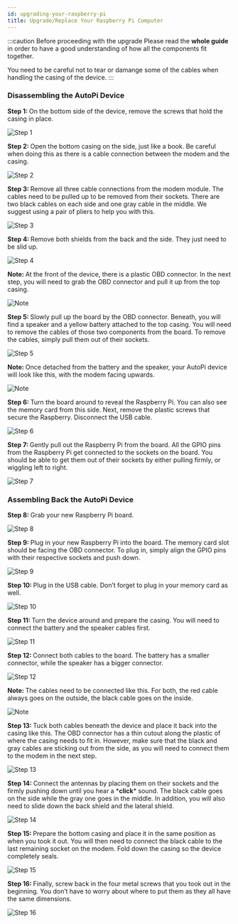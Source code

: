 ```yaml
---
id: upgrading-your-raspberry-pi
title: Upgrade/Replace Your Raspberry Pi Computer
---
```



:::caution Before proceeding with the upgrade
Please read the **whole guide** in order to have a good understanding of how all the components fit together.

You need to be careful not to tear or damange some of the cables when handling the casing of the device.
:::

### Disassembling the AutoPi Device

<SideBySide>
	<p>
		<strong>Step 1: </strong>On the bottom side of the device,
		remove the screws that hold the casing in
		place.
	</p>
	<img alt="Step 1" src={require('@site/static/img/getting_started/developer_guides/upgrading_your_raspberry_pi/v1.jpg').default}/>
</SideBySide>
<br/>

<SideBySide>
	<p>
		<strong>Step 2: </strong>Open the bottom casing on the
		side, just like a book. Be careful when
		doing this as there is a cable connection
		between the modem and the casing.
	</p>
	<img alt="Step 2" src={require('@site/static/img/getting_started/developer_guides/upgrading_your_raspberry_pi/v2.jpg').default}/>
</SideBySide>
<br/>

<SideBySide>
	<p>
		<strong>Step 3: </strong>Remove all three cable
		connections from the modem module. The
		cables need to be pulled up to be removed
		from their sockets. There are two black
		cables on each side and one gray cable in
		the middle. We suggest using a pair of
		pliers to help you with this.
	</p>
	<img alt="Step 3" src={require('@site/static/img/getting_started/developer_guides/upgrading_your_raspberry_pi/v3.jpg').default}/>
</SideBySide>
<br/>

<SideBySide>
	<p>
		<strong>Step 4: </strong>
		Remove both shields from the
		back and the side. They just need to be
		slid up.
	</p>
	<img alt="Step 4" src={require('@site/static/img/getting_started/developer_guides/upgrading_your_raspberry_pi/v4.jpg').default}/>
</SideBySide>
<br/>

<SideBySide>
	<p>
		<strong>Note: </strong>
		At the front of the device, there is a plastic
		OBD connector. In the next step, you will
		need to grab the OBD connector and pull
		it up from the top casing.
	</p>
	<img alt="Note" src={require('@site/static/img/getting_started/developer_guides/upgrading_your_raspberry_pi/v4-1.jpg').default}/>
</SideBySide>
<br/>

<SideBySide>
	<p>
		<strong>Step 5: </strong>
		Slowly pull up the board by the
		OBD connector. Beneath, you will find a
		speaker and a yellow battery attached to
		the top casing. You will need to remove
		the cables of those two components from
		the board. To remove the cables, simply
		pull them out of their sockets.
	</p>
	<img alt="Step 5" src={require('@site/static/img/getting_started/developer_guides/upgrading_your_raspberry_pi/v5.jpg').default}/>
</SideBySide>
<br/>

<SideBySide>
	<p>
		<strong>Note: </strong>
		Once detached from the battery and the
		speaker, your AutoPi device will look like
		this, with the modem facing upwards.
	</p>
	<img alt="Note" src={require('@site/static/img/getting_started/developer_guides/upgrading_your_raspberry_pi/v5-1.jpg').default}/>
</SideBySide>
<br/>

<SideBySide>
	<p>
		<strong>Step 6: </strong>
		Turn the board around to reveal
		the Raspberry Pi. You can also see the
		memory card from this side. Next, remove
		the plastic screws that secure the
		Raspberry. Disconnect the USB
		cable.
	</p>
	<img alt="Step 6" src={require('@site/static/img/getting_started/developer_guides/upgrading_your_raspberry_pi/v6.jpg').default}/>
</SideBySide>
<br/>

<SideBySide>
	<p>
		<strong>Step 7: </strong>
		Gently pull out the Raspberry Pi
		from the board. All the GPIO pins from
		the Raspberry Pi get connected to the
		sockets on the board. You should be able
		to get them out of their sockets by either
		pulling firmly, or wiggling left to right.
	</p>
	<img alt="Step 7" src={require('@site/static/img/getting_started/developer_guides/upgrading_your_raspberry_pi/v7.jpg').default}/>
</SideBySide>

### Assembling Back the AutoPi Device

<SideBySide>
	<p>
		<strong>Step 8: </strong>
		Grab your new Raspberry Pi board.
	</p>
	<img alt="Step 8" src={require('@site/static/img/getting_started/developer_guides/upgrading_your_raspberry_pi/v8.jpg').default}/>
</SideBySide>
<br/>

<SideBySide>
	<p>
		<strong>Step 9: </strong>
		Plug in your new Raspberry Pi
		into the board. The memory card slot
		should be facing the OBD connector. To
		plug in, simply align the GPIO pins with
		their respective sockets and push down.
	</p>
	<img alt="Step 9" src={require('@site/static/img/getting_started/developer_guides/upgrading_your_raspberry_pi/v9.jpg').default}/>
</SideBySide>
<br/>

<SideBySide>
	<p>
		<strong>Step 10: </strong>
		Plug in the USB cable. Don’t
		forget to plug in your memory card as
		well.
	</p>
	<img alt="Step 10" src={require('@site/static/img/getting_started/developer_guides/upgrading_your_raspberry_pi/v10.jpg').default}/>
</SideBySide>
<br/>

<SideBySide>
	<p>
		<strong>Step 11: </strong>
		Turn the device around and
		prepare the casing. You will need to
		connect the battery and the speaker cables
		first.
	</p>
	<img alt="Step 11" src={require('@site/static/img/getting_started/developer_guides/upgrading_your_raspberry_pi/v11.jpg').default}/>
</SideBySide>
<br/>

<SideBySide>
	<p>
		<strong>Step 12: </strong>
		Connect both cables to the board.
		The battery has a smaller connector, while
		the speaker has a bigger connector.
	</p>
	<img alt="Step 12" src={require('@site/static/img/getting_started/developer_guides/upgrading_your_raspberry_pi/v12.jpg').default}/>
</SideBySide>
<br/>

<SideBySide>
	<p>
		<strong>Note: </strong>
		The cables need to be connected like this.
		For both, the red cable always goes on the
		outside, the black cable goes on the inside.
	</p>
	<img alt="Note" src={require('@site/static/img/getting_started/developer_guides/upgrading_your_raspberry_pi/v12-1.jpg').default}/>
</SideBySide>
<br/>

<SideBySide>
	<p>
		<strong>Step 13: </strong>
		Tuck both cables beneath the
		device and place it back into the casing
		like this. The OBD connector has a thin
		cutout along the plastic of where the
		casing needs to fit in. However, make sure
		that the black and gray cables are sticking
		out from the side, as you will need to
		connect them to the modem in the next step.
	</p>
	<img alt="Step 13" src={require('@site/static/img/getting_started/developer_guides/upgrading_your_raspberry_pi/v13.jpg').default}/>
</SideBySide>
<br/>

<SideBySide>
	<p>
		<strong>Step 14: </strong>
		Connect the antennas by placing
		them on their sockets and the firmly
		pushing down until you hear a *<strong>click</strong>*
		sound. The black cable goes on the side
		while the gray one goes in the middle. In
		addition, you will also need to slide down
		the back shield and the lateral shield.
	</p>
	<img alt="Step 14" src={require('@site/static/img/getting_started/developer_guides/upgrading_your_raspberry_pi/v14.jpg').default}/>
</SideBySide>
<br/>

<SideBySide>
	<p>
		<strong>Step 15: </strong>
		Prepare the bottom casing and
		place it in the same position as when you
		took it out. You will then need to connect
		the black cable to the last remaining
		socket on the modem. Fold down the
		casing so the device completely seals.
	</p>
	<img alt="Step 15" src={require('@site/static/img/getting_started/developer_guides/upgrading_your_raspberry_pi/v15.jpg').default}/>
</SideBySide>
<br/>

<SideBySide>
	<p>
		<strong>Step 16: </strong>
		Finally, screw back in the four
		metal screws that you took out in the
		beginning. You don’t have to worry about
		where to put them as they all have the
		same dimensions.
	</p>
	<img alt="Step 16" src={require('@site/static/img/getting_started/developer_guides/upgrading_your_raspberry_pi/v1.jpg').default}/>
</SideBySide>
